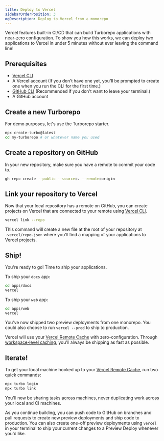 ```yaml
---
title: Deploy to Vercel
sidebarOrderPosition: 3
ogDescription: Deploy to Vercel from a monorepo
---
```


Vercel features built-in CI/CD that can build Turborepo applications with near-zero configuration. To show you how this works, we can deploy two applications to Vercel in under 5 minutes without ever leaving the command line!

## Prerequisites

- [Vercel CLI](https://vercel.com/docs/cli)
- A Vercel account (If you don't have one yet, you'll be prompted to create one when you run the CLI for the first time.)
- [GitHub CLI](https://cli.github.com/) (Recommended if you don't want to leave your terminal.)
- A GitHub account

## Create a new Turborepo

For demo purposes, let's use the Turborepo starter.

```bash filename="Terminal"
npx create-turbo@latest
cd my-turborepo # or whatever name you used
```

## Create a repository on GitHub

In your new repository, make sure you have a remote to commit your code to.

```bash filename="Terminal"
gh repo create --public --source=. --remote=origin
```

## Link your repository to Vercel

Now that your local repository has a remote on GitHub, you can create projects on Vercel that are connected to your remote using [Vercel CLI](https://vercel.com/docs/cli).

```bash filename="Terminal"
vercel link --repo
```

This command will create a new file at the root of your repository at `.vercel/repo.json` where you'll find a mapping of your applications to Vercel projects.

## Ship!

You're ready to go! Time to ship your applications.

To ship your `docs` app:

```bash filename="Terminal"
cd apps/docs
vercel
```

To ship your `web` app:

```bash filename="Terminal"
cd apps/web
vercel
```

You've now shipped two preview deployments from one monorepo. You could also choose to run `vercel --prod` to ship to production.

Vercel will use your [Vercel Remote Cache](https://vercel.com/docs/monorepos/remote-caching) with zero-configuration. Through [workspace-level caching](/monorepos/ci-cd-caching), you'll always be shipping as fast as possible.

## Iterate!

To get your local machine hooked up to your [Vercel Remote Cache](https://vercel.com/docs/monorepos/remote-caching#vercel-remote-cache), run two quick commands:

```bash filename="Terminal"
npx turbo login
npx turbo link
```

You'll now be sharing tasks across machines, never duplicating work across your local and CI machines.

As you continue building, you can push code to GitHub on branches and pull requests to create new preview deployments and ship code to production. You can also create one-off preview deployments using `vercel` in your terminal to ship your current changes to a Preview Deploy whenever you'd like.
